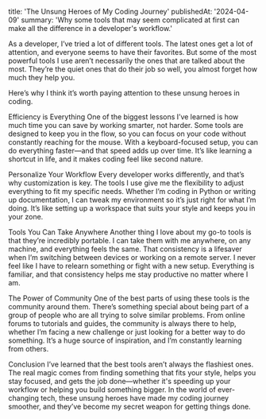 title: 'The Unsung Heroes of My Coding Journey'
publishedAt: '2024-04-09'
summary: 'Why some tools that may seem complicated at first can make all the difference in a developer's workflow.'

As a developer, I’ve tried a lot of different tools. The latest ones get a lot of attention, and everyone seems to have their favorites. But some of the most powerful tools I use aren’t necessarily the ones that are talked about the most. They’re the quiet ones that do their job so well, you almost forget how much they help you.

Here’s why I think it’s worth paying attention to these unsung heroes in coding.

Efficiency is Everything
One of the biggest lessons I’ve learned is how much time you can save by working smarter, not harder. Some tools are designed to keep you in the flow, so you can focus on your code without constantly reaching for the mouse. With a keyboard-focused setup, you can do everything faster—and that speed adds up over time. It’s like learning a shortcut in life, and it makes coding feel like second nature.

Personalize Your Workflow
Every developer works differently, and that’s why customization is key. The tools I use give me the flexibility to adjust everything to fit my specific needs. Whether I’m coding in Python or writing up documentation, I can tweak my environment so it’s just right for what I’m doing. It’s like setting up a workspace that suits your style and keeps you in your zone.

Tools You Can Take Anywhere
Another thing I love about my go-to tools is that they’re incredibly portable. I can take them with me anywhere, on any machine, and everything feels the same. That consistency is a lifesaver when I’m switching between devices or working on a remote server. I never feel like I have to relearn something or fight with a new setup. Everything is familiar, and that consistency helps me stay productive no matter where I am.

The Power of Community
One of the best parts of using these tools is the community around them. There’s something special about being part of a group of people who are all trying to solve similar problems. From online forums to tutorials and guides, the community is always there to help, whether I’m facing a new challenge or just looking for a better way to do something. It’s a huge source of inspiration, and I’m constantly learning from others.

Conclusion
I’ve learned that the best tools aren’t always the flashiest ones. The real magic comes from finding something that fits your style, helps you stay focused, and gets the job done—whether it's speeding up your workflow or helping you build something bigger. In the world of ever-changing tech, these unsung heroes have made my coding journey smoother, and they’ve become my secret weapon for getting things done.
